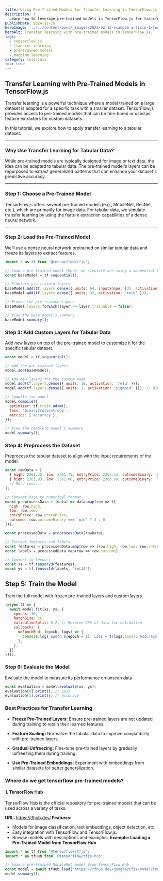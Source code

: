 ```yaml
---
title: Using Pre-Trained Models for Transfer Learning in TensorFlow.js
description: |
  Learn how to leverage pre-trained models in TensorFlow.js for transfer learning on tabular data. This guide walks you through using a pre-trained model to improve performance on a structured dataset.
publishDate: 2024-11-26
heroImage: '../../content/post/_images/2022-02-16-example-article-1/focus6.png'
heroAlt: Transfer learning with pre-trained models in TensorFlow.js.
tags:
  - tensorflow.js
  - transfer learning
  - pre-trained models
  - machine learning
category: tutorials
toc: true
---
```


## Transfer Learning with Pre-Trained Models in TensorFlow.js

Transfer learning is a powerful technique where a model trained on a large dataset is adapted for a specific task with a smaller dataset. TensorFlow.js provides access to pre-trained models that can be fine-tuned or used as feature extractors for custom datasets.

In this tutorial, we explore how to apply transfer learning to a tabular dataset.

---

### Why Use Transfer Learning for Tabular Data?

While pre-trained models are typically designed for image or text data, the idea can be adapted to tabular data. The pre-trained model's layers can be repurposed to extract generalized patterns that can enhance your dataset's predictive accuracy.

---

### Step 1: Choose a Pre-Trained Model

TensorFlow.js offers several pre-trained models (e.g., MobileNet, ResNet, etc.), which are primarily for image data. For tabular data, we simulate transfer learning by using the feature extraction capabilities of a dense neural network.

---

### Step 2: Load the Pre-Trained Model

We’ll use a dense neural network pretrained on similar tabular data and freeze its layers to extract features.

```javascript title="Loading a Pre-Trained Model"
import * as tf from '@tensorflow/tfjs';

// Load a pre-trained model (here, we simulate one using a sequential model)
const baseModel = tf.sequential();

// Simulate pre-trained layers
baseModel.add(tf.layers.dense({ units: 64, inputShape: [3], activation: 'relu' }));
baseModel.add(tf.layers.dense({ units: 32, activation: 'relu' }));

// Freeze the pre-trained layers
baseModel.layers.forEach(layer => layer.trainable = false);

// View the base model's summary
baseModel.summary();
```
### Step 3: Add Custom Layers for Tabular Data
Add new layers on top of the pre-trained model to customize it for the specific tabular dataset.

```js
const model = tf.sequential();

// Add the pre-trained layers
model.add(baseModel);

// Add new layers for the custom task
model.add(tf.layers.dense({ units: 16, activation: 'relu' }));
model.add(tf.layers.dense({ units: 1, activation: 'sigmoid' })); // Binary classification

// Compile the model
model.compile({
  optimizer: tf.train.adam(),
  loss: 'binaryCrossentropy',
  metrics: ['accuracy'],
});

// View the complete model's summary
model.summary();

```
### Step 4: Preprocess the Dataset
Preprocess the tabular dataset to align with the input requirements of the model.

```js
const rawData = [
  { high: 2363.35, low: 2361.75, entryPrice: 2363.43, outcomeBinary: 'win' },
  { high: 2363.93, low: 2362.08, entryPrice: 2363.99, outcomeBinary: 'lose' },
  // More rows...
];

// Convert data to numerical format
const preprocessData = (data) => data.map(row => ({
  high: row.high,
  low: row.low,
  entryPrice: row.entryPrice,
  outcome: row.outcomeBinary === 'win' ? 1 : 0,
}));

const processedData = preprocessData(rawData);

// Extract features and labels
const features = processedData.map(row => [row.high, row.low, row.entryPrice]);
const labels = processedData.map(row => row.outcome);

// Convert to tensors
const xs = tf.tensor2d(features);
const ys = tf.tensor1d(labels, 'int32');


```

## Step 5: Train the Model
Train the full model with frozen pre-trained layers and custom layers.

```js
(async () => {
  await model.fit(xs, ys, {
    epochs: 30,
    batchSize: 16,
    validationSplit: 0.2, // Reserve 20% of data for validation
    callbacks: {
      onEpochEnd: (epoch, logs) => {
        console.log(`Epoch ${epoch + 1}: Loss = ${logs.loss}, Accuracy = ${logs.acc}`);
      },
    },
  });
})();

```

### Step 6: Evaluate the Model
Evaluate the model to measure its performance on unseen data

```js
const evaluation = model.evaluate(xs, ys);
evaluation[0].print(); // Loss
evaluation[1].print(); // Accuracy

```

### Best Practices for Transfer Learning
- **Freeze Pre-Trained Layers:** Ensure pre-trained layers are not updated during training to retain their learned features.

- **Feature Scaling:** Normalize the tabular data to improve compatibility with pre-trained layers.

- **Gradual Unfreezing:** Fine-tune pre-trained layers by gradually unfreezing them during training.

- **Use Pre-Trained Embeddings:** Experiment with embeddings from similar datasets for better generalization.



### Where do we get tensorflow pre-trained models?

#### 1. TensorFlow Hub
TensorFlow Hub is the official repository for pre-trained models that can be used across a variety of tasks.

**URL:** https://tfhub.dev/
**Features:**
- Models for image classification, text embeddings, object detection, etc.
- Easy integration with TensorFlow and TensorFlow.js.
- Browse models with descriptions and examples.
**Example: Loading a Pre-Trained Model from TensorFlow Hub**

```js
import * as tf from '@tensorflow/tfjs';
import * as tfHub from '@tensorflow/tfjs-hub';

// Load a pre-trained MobileNet model from TensorFlow Hub
const model = await tfHub.load('https://tfhub.dev/google/tfjs-model/imagenet/mobilenet_v2_100_224/classification/3');
model.summary();
```